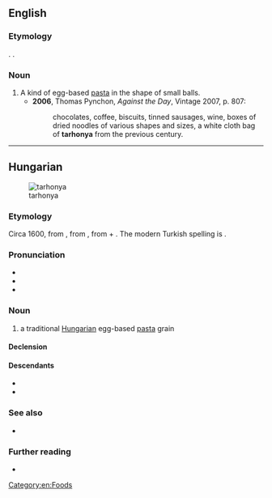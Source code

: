 ==English==
{{wikipedia|Egg barley}}

===Etymology===
{{bor|en|hu|tarhonya}}. {{doublet|en|tarhana}}.

===Noun===
{{en-noun|-}}

# A kind of egg-based [[pasta]] in the shape of small balls.
#* '''2006''', Thomas Pynchon, ''Against the Day'', Vintage 2007, p. 807:
#*: chocolates, coffee, biscuits, tinned sausages, wine, boxes of dried noodles of various shapes and sizes, a white cloth bag of '''tarhonya''' from the previous century.

[[Category:en:Foods]]

----

==Hungarian==
[[File:Tarhonya-3.JPG|thumb|tarhonya]]

===Etymology===
Circa 1600, from {{bor|hu|ota|sc=ota-Arab|ترخانه|tr=tarhâna}}, from {{der|hu|fa|sc=fa-Arab|ترخانه|tr=tarxâne||tarhana}}, from {{m|fr|تر|tr=tar||wet}} + {{m|fa|خوان|tr=khwān||food, tablecloth, dining table}}. The modern Turkish spelling is {{m|tr|tarhana}}.

===Pronunciation===
* {{hu-IPA}}
* {{hyphenation|hu|tar|ho|nya}}
* {{rhymes|hu|ɲɒ|s=3}}

===Noun===
{{hu-noun|pl=tarhonyák}}

# a traditional [[Hungarian]] egg-based [[pasta]] grain

====Declension====
{{hu-infl-nom|tarhonyá|o}}{{hu-pos-tok|tarhonyá}}

====Descendants====
* {{desc|cs|tarhoňa|bor=1}}
* {{desc|en|tarhonya|bor=1}}

===See also===
* {{pedialite|lang=hu}}

===Further reading===
* {{R:ErtSz}}

{{topics|hu|Foods}}